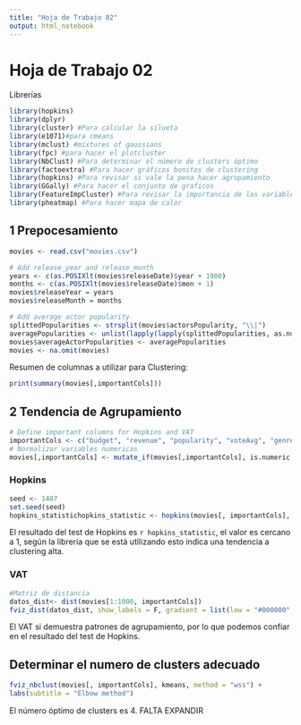 ```yaml
---
title: "Hoja de Trabajo 02"
output: html_notebook
---
```


# Hoja de Trabajo 02

Librerías
```r
library(hopkins)
library(dplyr)
library(cluster) #Para calcular la silueta
library(e1071)#para cmeans
library(mclust) #mixtures of gaussians
library(fpc) #para hacer el plotcluster
library(NbClust) #Para determinar el número de clusters óptimo
library(factoextra) #Para hacer gráficos bonitos de clustering
library(hopkins) #Para revisar si vale la pena hacer agrupamiento
library(GGally) #Para hacer el conjunto de graficos
library(FeatureImpCluster) #Para revisar la importancia de las variables en los grupos.
library(pheatmap) #Para hacer mapa de calor

```

## 1 Prepocesamiento
```r
movies <- read.csv("movies.csv")

# Add release_year and release_month
years <- c(as.POSIXlt(movies$releaseDate)$year + 1900)
months <- c(as.POSIXlt(movies$releaseDate)$mon + 1)
movies$releaseYear = years
movies$releaseMonth = months

# Add average actor popularity
splittedPopularities <- strsplit(movies$actorsPopularity, "\\|")
averagePopularities <- unlist(lapply(lapply(splittedPopularities, as.numeric), mean))
movies$averageActorPopularities <- averagePopularities
movies <- na.omit(movies)

```
Resumen de columnas a utilizar para Clustering:

```r
print(summary(movies[,importantCols]))
```




## 2 Tendencia de Agrupamiento

``` r
# Define important columns for Hopkins and VAT
importantCols <- c("budget", "revenue", "popularity", "voteAvg", "genresAmount","releaseYear", "releaseMonth", "actorsAmount", "averageActorPopularities")
# Normalizar variables numericas
movies[,importantCols] <- mutate_if(movies[,importantCols], is.numeric, scale)
```

### Hopkins
```r
seed <- 1407
set.seed(seed)
hopkins_statistichopkins_statistic <- hopkins(movies[, importantCols], m=1000)
```
El resultado del test de Hopkins es `r hopkins_statistic`, el valor es cercano a 1, según la librería que se está utilizando esto indica una tendencia a clustering alta.

### VAT

```r
#Matriz de distancia
datos_dist<- dist(movies[1:1000, importantCols])
fviz_dist(datos_dist, show_labels = F, gradient = list(low = "#000000", mid = "white", high = "#FC4E3F"))
```
El VAT si demuestra patrones de agrupamiento, por lo que podemos confiar en el resultado del test de Hopkins.

## Determinar el numero de clusters adecuado


```r

fviz_nbclust(movies[, importantCols], kmeans, method = "wss") +
labs(subtitle = "Elbow method")
```
El número óptimo de clusters es 4. FALTA EXPANDIR

